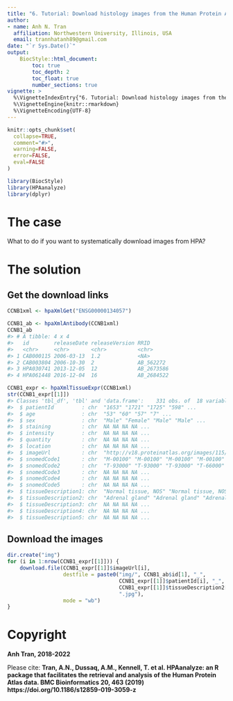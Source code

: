 ```yaml
---
title: "6. Tutorial: Download histology images from the Human Protein Atlas"
author:
- name: Anh N. Tran
  affiliation: Northwestern University, Illinois, USA
  email: trannhatanh89@gmail.com
date: "`r Sys.Date()`"
output: 
    BiocStyle::html_document:
        toc: true
        toc_depth: 2
        toc_float: true
        number_sections: true
vignette: >
  %\VignetteIndexEntry{"6. Tutorial: Download histology images from the Human Protein Atlas"}
  %\VignetteEngine{knitr::rmarkdown}
  %\VignetteEncoding{UTF-8}
---
```


```r
knitr::opts_chunk$set(
  collapse=TRUE,
  comment="#>",
  warning=FALSE,
  error=FALSE,
  eval=FALSE
)
```

```r
library(BiocStyle)
library(HPAanalyze)
library(dplyr)
```

# The case 
What to do if you want to systematically download images from HPA?

# The solution

## Get the download links

```r
CCNB1xml <- hpaXmlGet("ENSG00000134057")

CCNB1_ab <- hpaXmlAntibody(CCNB1xml)
CCNB1_ab
#> # A tibble: 4 x 4
#>   id        releaseDate releaseVersion RRID      
#>   <chr>     <chr>       <chr>          <chr>     
#> 1 CAB000115 2006-03-13  1.2            <NA>      
#> 2 CAB003804 2006-10-30  2              AB_562272 
#> 3 HPA030741 2013-12-05  12             AB_2673586
#> 4 HPA061448 2016-12-04  16             AB_2684522

CCNB1_expr <- hpaXmlTissueExpr(CCNB1xml)
str(CCNB1_expr[[1]])
#> Classes 'tbl_df', 'tbl' and 'data.frame':    331 obs. of  18 variables:
#>  $ patientId         : chr  "1653" "1721" "1725" "598" ...
#>  $ age               : chr  "53" "60" "57" "7" ...
#>  $ sex               : chr  "Male" "Female" "Male" "Male" ...
#>  $ staining          : chr  NA NA NA NA ...
#>  $ intensity         : chr  NA NA NA NA ...
#>  $ quantity          : chr  NA NA NA NA ...
#>  $ location          : chr  NA NA NA NA ...
#>  $ imageUrl          : chr  "http://v18.proteinatlas.org/images/115/2043_B_4_5.jpg" "http://v18.proteinatlas.org/images/115/2043_B_6_5.jpg" "http://v18.proteinatlas.org/images/115/2043_B_5_5.jpg" "http://v18.proteinatlas.org/images/115/2043_A_2_2.jpg" ...
#>  $ snomedCode1       : chr  "M-00100" "M-00100" "M-00100" "M-00100" ...
#>  $ snomedCode2       : chr  "T-93000" "T-93000" "T-93000" "T-66000" ...
#>  $ snomedCode3       : chr  NA NA NA NA ...
#>  $ snomedCode4       : chr  NA NA NA NA ...
#>  $ snomedCode5       : chr  NA NA NA NA ...
#>  $ tissueDescription1: chr  "Normal tissue, NOS" "Normal tissue, NOS" "Normal tissue, NOS" "Normal tissue, NOS" ...
#>  $ tissueDescription2: chr  "Adrenal gland" "Adrenal gland" "Adrenal gland" "Appendix" ...
#>  $ tissueDescription3: chr  NA NA NA NA ...
#>  $ tissueDescription4: chr  NA NA NA NA ...
#>  $ tissueDescription5: chr  NA NA NA NA ...
```

## Download the images

```r
dir.create("img")
for (i in 1:nrow(CCNB1_expr[[1]])) {
    download.file(CCNB1_expr[[1]]$imageUrl[i],
                  destfile = paste0("img/", CCNB1_ab$id[1], "_",
                                    CCNB1_expr[[1]]$patientId[i], "_",
                                    CCNB1_expr[[1]]$tissueDescription2[i], 
                                    ".jpg"),
                  mode = "wb")
}
```

# Copyright

__Anh Tran, 2018-2022 __

Please cite: __Tran, A.N., Dussaq, A.M., Kennell, T. et al. HPAanalyze: an R package that facilitates the retrieval and analysis of the Human Protein Atlas data. BMC Bioinformatics 20, 463 (2019) https://doi.org/10.1186/s12859-019-3059-z __
